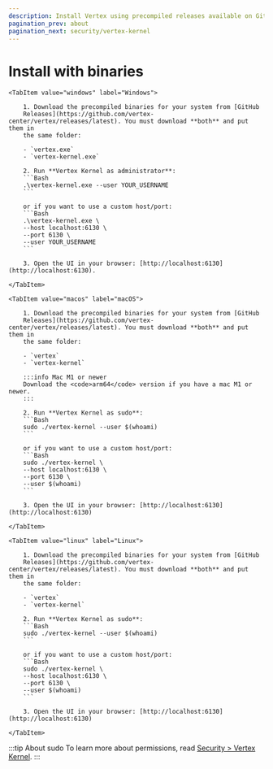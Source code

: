 ```yaml
---
description: Install Vertex using precompiled releases available on GitHub.
pagination_prev: about
pagination_next: security/vertex-kernel
---
```



# Install with binaries

<Tabs groupId="operating-systems">

    <TabItem value="windows" label="Windows">

        1. Download the precompiled binaries for your system from [GitHub
        Releases](https://github.com/vertex-center/vertex/releases/latest). You must download **both** and put them in
        the same folder:

        - `vertex.exe`
        - `vertex-kernel.exe`

        2. Run **Vertex Kernel as administrator**:
        ```Bash
        .\vertex-kernel.exe --user YOUR_USERNAME
        ```

        or if you want to use a custom host/port:
        ```Bash
        .\vertex-kernel.exe \
        --host localhost:6130 \
        --port 6130 \
        --user YOUR_USERNAME
        ```

        3. Open the UI in your browser: [http://localhost:6130](http://localhost:6130).

    </TabItem>

    <TabItem value="macos" label="macOS">

        1. Download the precompiled binaries for your system from [GitHub
        Releases](https://github.com/vertex-center/vertex/releases/latest). You must download **both** and put them in
        the same folder:

        - `vertex`
        - `vertex-kernel`

        :::info Mac M1 or newer
        Download the <code>arm64</code> version if you have a mac M1 or newer.
        :::

        2. Run **Vertex Kernel as sudo**:
        ```Bash
        sudo ./vertex-kernel --user $(whoami)
        ```

        or if you want to use a custom host/port:
        ```Bash
        sudo ./vertex-kernel \
        --host localhost:6130 \
        --port 6130 \
        --user $(whoami)
        ```

        3. Open the UI in your browser: [http://localhost:6130](http://localhost:6130)

    </TabItem>

    <TabItem value="linux" label="Linux">

        1. Download the precompiled binaries for your system from [GitHub
        Releases](https://github.com/vertex-center/vertex/releases/latest). You must download **both** and put them in
        the same folder:

        - `vertex`
        - `vertex-kernel`

        2. Run **Vertex Kernel as sudo**:
        ```Bash
        sudo ./vertex-kernel --user $(whoami)
        ```

        or if you want to use a custom host/port:
        ```Bash
        sudo ./vertex-kernel \
        --host localhost:6130 \
        --port 6130 \
        --user $(whoami)
        ```

        3. Open the UI in your browser: [http://localhost:6130](http://localhost:6130)

    </TabItem>

</Tabs>

:::tip About sudo
To learn more about permissions, read [Security > Vertex Kernel](../security/vertex-kernel).
:::
